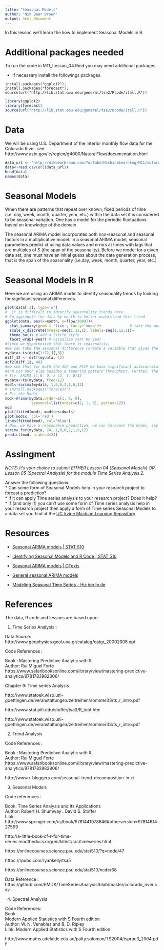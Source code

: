 ```yaml
---
title: "Seasonal Models"
author: "Nik Bear Brown"
output: html_document
---
```


In this lesson we'll learn the how to implement Seasonal Models in R.

# Additional packages needed
 
To run the code in M11_Lesson_04.Rmd you may need additional packages.

* If necessary install the followings packages.

`install.packages("ggplot2");`    
`install.packages("forecast");`    
`source(url("http://lib.stat.cmu.edu/general/tsa2/Rcode/itall.R"))  `    
    

```r
library(ggplot2)
library(forecast)
source(url("http://lib.stat.cmu.edu/general/tsa2/Rcode/itall.R")) 
```


# Data

We will be using U.S. Department of the Interior monthly flow data for the Colorado River. see 
http://www.usbr.gov/lc/region/g4000/NaturalFlow/documentation.html


```r
data_url <- 'http://nikbearbrown.com/YouTube/MachineLearning/M11/colorado_river.csv'
data<-read.csv(url(data_url))
head(data)
names(data)
```

# Seasonal Models

When there are patterns that repeat over known, fixed periods of time (i.e. day, week, month, quarter, year, etc.) within the data set it is considered to be seasonal variation. One has a model for the periodic fluctuations based on knowledge of the domain.   

The seasonal ARIMA model incorporates both non-seasonal and seasonal factors in a multiplicative model.  In a seasonal ARIMA model, seasonal parameters predict xt using data values and errors at times with lags that are multiples of S (the span of the seasonality).  Before we model for a given data set, one must have an initial guess about the data generation process, that is the span of the seasonality (i.e.day, week, month, quarter, year, etc.)  


# Seasonal Models in R

Here we are using an ARIMA model to identify seasonality trends by looking for signficant seasonal differences.  

```r
plot(data[,3], type='o') 
#  it is difficult to identify seasonality trends here
# So,aggregate the data by month to better understand this trend
ggplot(data, aes(x=month, y=flow/1000))+
  stat_summary(geom = 'line', fun.y='mean')+             # take the mean of each month
  scale_x_discrete(breaks=seq(1,12,1), labels=seq(1,12,1))+
  theme_bw()+ # add a little style
  facet_wrap(~year) # visualize year by year
#Since we hypothesize that there is seasonality,
#we can take the seasonal difference (create a variable that gives the 12TH differences), then look at the ACF and PACF.
mydata<-ts(data[1:72,][,3])
diff_12 <- diff(mydata, 12)
acf2(diff_12, 48)
#we see that for both the ACF and PACF we have significant autocorrelation at seasonal (12, 24, 36) lags. The ACF has a cluster around 12, 
#and not much else besides a tapering pattern throughout. Further, the PACF also has spikes on two multiples of S, AR(2)
# Try, ARIMA (1,0, 0) x (2, 1, 0)12
mydata<-ts(mydata, freq=12)
mod1<-sarima(mydata, 1,0,0,2,1,0,12)
# install.packages("forecast")
# Fit the Model
mod<-Arima(mydata,order=c(1, 0, 0),
            seasonal=list(order=c(2, 1, 0), period=12))
mod
plot(fitted(mod), mod$residuals)
plot(mod$x, col='red')
lines(fitted(mod), col='blue')
# Now, we have a reasonable prediction, we can forecast the model, say 24 months into the future.
sarima.for(mydata, 24, 1,0,0,2,1,0,12)
predict(mod, n.ahead=24)
```

# Assingment

_NOTE: It's your choice to submit EITHER Lesson 04 (Seasonal Models) OR Lesson 05 (Spectral Analysis) for the module Time Series Analysis 2._   

  Answer the following questions:   
    * Can some form of Seasonal Models help in your research project to forcast a prediction?      
    * If it can apply Time series analysis to your research project? Does it help?     
    * If (and only if) you can't use some form of Time series analysis help in your research project then apply a form of Time series Seasonal Models to a data set you find at the [UC Irvine Machine Learning Repository](http://archive.ics.uci.edu/ml/)  
    
# Resources   

* [Seasonal ARIMA models | STAT 510](https://onlinecourses.science.psu.edu/stat510/node/67)    

* [Identifying Seasonal Models and R Code | STAT 510](https://onlinecourses.science.psu.edu/stat510/node/68)    

* [Seasonal ARIMA models | OTexts](https://www.otexts.org/fpp/8/9)    

* [General seasonal ARIMA models](http://people.duke.edu/~rnau/seasarim.htm)    
* [Modeling Seasonal Time Series - Hu-berlin.de](http://fedc.wiwi.hu-berlin.de/xplore/tutorials/xegbohtmlnode44.html)    

# References

The data, R code and lessons are based upon:   


1.  Time Series Analysis :    

Data Source: http://www.geophysics.geol.uoa.gr/catalog/catgr_20002008.epi    

Code References :   
 
Book : Mastering Predictive Analytic with R    
Author: Rui Miguel Forte    
https://www.safaribooksonline.com/library/view/mastering-predictive-analytics/9781783982806/     

Chapter 9: Time series Analysis    


http://www.statoek.wiso.uni-goettingen.de/veranstaltungen/zeitreihen/sommer03/ts_r_intro.pdf   

http://www.stat.pitt.edu/stoffer/tsa3/R_toot.htm    

http://www.statoek.wiso.uni-goettingen.de/veranstaltungen/zeitreihen/sommer03/ts_r_intro.pdf   


2. Trend Analysis    

Code References :   
 
Book : Mastering Predictive Analytic with R    
Author: Rui Miguel Forte   
https://www.safaribooksonline.com/library/view/mastering-predictive-analytics/9781783982806/    

http://www.r-bloggers.com/seasonal-trend-decomposition-in-r/   


3. Seasonal Models   

 Code references :    

 Book: Time Series Analysis and Its Applications   
 Author: Robert H. Shumway . David S. Stoffer   
Link: http://www.springer.com/us/book/9781441978646#otherversion=9781461427599   

http://a-little-book-of-r-for-time-series.readthedocs.org/en/latest/src/timeseries.html    
                 
https://onlinecourses.science.psu.edu/stat510/?q=node/47   
                
https://rpubs.com/ryankelly/tsa5   
                 
https://onlinecourses.science.psu.edu/stat510/node/68   



Data Reference : https://github.com/RMDK/TimeSeriesAnalysis/blob/master/colorado_river.csv  



4.  Spectral Analysis   

Code References:   
Book:  
Modern Applied Statistics with S Fourth edition   
Author:  W. N. Venables and B. D. Ripley  
Link: Modern Applied Statistics with S Fourth edition   


http://www.maths.adelaide.edu.au/patty.solomon/TS2004/tsprac3_2004.pdf   



```












```